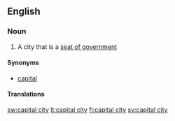 {{rfd|Sum of Parts surely? Especially considering the translation table is merely a redirect to [[capital]]}}
==English==

===Noun===
{{en-noun|sg=[[capital]] [[city]]|pl=capital cities}}

# A city that is a [[seat of government]]

====Synonyms====
* [[capital]]

====Translations====
{{trans-see|capital}}

[[sw:capital city]]
[[lt:capital city]]
[[fi:capital city]]
[[sv:capital city]]